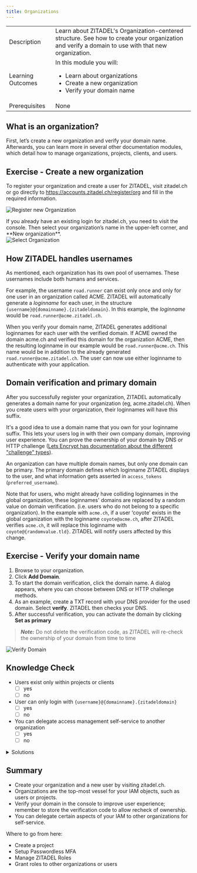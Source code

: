 ```yaml
---
title: Organizations
---
```



|                   |                                                                                                                                                 |
|-------------------|-------------------------------------------------------------------------------------------------------------------------------------------------|
| Description       | Learn about ZITADEL's Organization-centered structure. See how to create your organization and verify a domain to use with that new organization. |
| Learning Outcomes | In this module you will: <ul><li>Learn about organizations</li><li>Create a new organization</li><li>Verify your domain name </li></ul>         |
| Prerequisites     | None                                                                                                                                            |

## What is an organization?


<OrgDescription name="OrgDescription" />

First, let’s create a new organization and verify your domain name.
Afterwards, you can learn more in several other documentation modules, which detail how to manage organizations, projects, clients, and users.

## Exercise - Create a new organization

To register your organization and create a user for ZITADEL, visit zitadel.ch or go directly to <https://accounts.zitadel.ch/register/org> and fill in the required information.

![Register new Organization](/img/console_org_register.png)

<Column>
<div>
  If you already have an existing login for zitadel.ch, you need to visit the console.
  Then select your organization’s name in the upper-left corner, and **New organization**.
</div>

<img src="/img/console_org_select.png" alt="Select Organization"/>
</Column>

## How ZITADEL handles usernames

As mentioned, each organization has its own pool of usernames.
These usernames include both humans and services.

For example, the username `road.runner` can exist only once and only for one user in an organization called ACME.
ZITADEL will automatically generate a *loginname* for each user, in the structure `{username}@{domainname}.{zitadeldomain}`.
In this example, the *loginname* would be `road.runner@acme.zitadel.ch`.

When you verify your domain name, ZITADEL generates additional loginnames for each user with the verified domain.
If ACME owned the domain acme.ch and verified this domain for the organization ACME, then the resulting loginname in our example would be `road.runner@acme.ch`.
This name would be in addition to the already generated `road.runner@acme.zitadel.ch`.
The user can now use either loginname to authenticate with your application.

## Domain verification and primary domain

After you successfully register your organization, ZITADEL automatically generates a domain name for your organization (eg, acme.zitadel.ch).
When you create users with your organization, their loginnames will have this suffix.

It's a good idea to use a domain name that you own for your loginname suffix.
This lets your users log in with their own company domain, improving user experience.
You can prove the ownership of your domain by DNS or HTTP challenge ([Lets Encrypt has documentation about the different "challenge" types](https://letsencrypt.org/docs/challenge-types/)).

An organization can have multiple domain names, but only one domain can be primary.
The primary domain defines which loginname ZITADEL displays to the user, and what information gets asserted in `access_tokens` (`preferred_username`).

Note that for users, who might already have colliding loginnames in the global organization, these loginnames' domains are replaced by a random value on domain verification.
(i.e. users who do not belong to a specific organization).
In the example with `acme.ch`, if a user ‘coyote’ exists in the global organization with the loginname `coyote@acme.ch`,
after ZITADEL verifies `acme.ch`, it will replace this loginname with `coyote@{randomvalue.tld}`.
ZITADEL will notify users affected by this change.

## Exercise - Verify your domain name

1. Browse to your organization.
2. Click **Add Domain**.
3. To start the domain verification, click the domain name. A dialog appears, where you can choose between DNS or HTTP challenge methods.
4. As an example, create a TXT record with your DNS provider for the used domain. Select **verify**.
   ZITADEL then checks your DNS.
5. After successful verification, you can activate the domain by clicking **Set as primary**

> **_Note:_** Do not delete the verification code, as ZITADEL will re-check the ownership of your domain from time to time

![Verify Domain](/img/console_verify_domain.gif)


## Knowledge Check

* Users exist only within projects or clients
    - [ ] yes
    - [ ] no
* User can only login with `{username}@{domainname}.{zitadeldomain}`
    - [ ] yes
    - [ ] no
* You can delegate access management self-service to another organization
    - [ ] yes
    - [ ] no

<details>
    <summary>
        Solutions
    </summary>

* Users exist only within projects or clients
    - [ ] yes
    - [x] no (users exist within organizations)
* User can only login with `{username}@{domainname}.{zitadeldomain}`
    - [ ] yes
    - [x] no (You can validate your own domain and login with `{loginname}@{yourdomain.tld}`)
* You can delegate access management self-service to another organization
    - [x] yes
    - [ ] no

</details>

## Summary

* Create your organization and a new user by visiting zitadel.ch.
* Organizations are the top-most vessel for your IAM objects, such as users or projects.
* Verify your domain in the console to improve user experience; remember to store the verification code to allow recheck of ownership.
* You can delegate certain aspects of your IAM to other organizations for self-service.

Where to go from here:

* Create a project
* Setup Passwordless MFA
* Manage ZITADEL Roles
* Grant roles to other organizations or users
